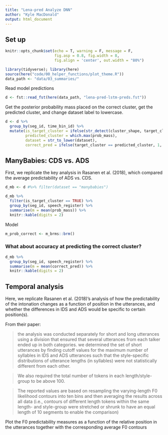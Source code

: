 ```yaml
---
title: "Lena-pred Analyze DNN"
author: "Kyle MacDonald"
output: html_document
---
```


## Set up

```r
knitr::opts_chunk$set(echo = T, warning = F, message = F,
                      fig.asp = 0.8, fig.width = 8,
                      fig.align = 'center', out.width = "80%")
```

```r
library(tidyverse); library(here)
source(here("code/00_helper_functions/plot_theme.R"))
data_path <- "data/03_summaries/"
```

Read model predictions 

```r
d <- fst::read_fst(here(data_path, "lena-pred-lstm-preds.fst"))
```

Get the posterior probability mass placed on the correct cluster, get the predicted cluster, and change dataset label to lowercase.

```r
d <- d %>% 
  group_by(seg_id, time_bin_id) %>% 
  mutate(is_target_cluster = ifelse(str_detect(cluster_shape, target_cluster), TRUE, FALSE),
         predicted_cluster = which.max(prob_mass),
         dataset = str_to_lower(dataset),
         correct_pred = ifelse(target_cluster == predicted_cluster, 1, 0))
```

## ManyBabies: CDS vs. ADS 

First, we replicate the key analysis in Rasanen et al. (2018), which compared the average predictability of ADS vs. CDS.

```r
d_mb <- d #%>% filter(dataset == "manybabies")

d_mb %>% 
  filter(is_target_cluster == TRUE) %>% 
  group_by(seg_id, speech_register) %>% 
  summarise(m = mean(prob_mass)) %>% 
  knitr::kable(digits = 2)
```

Model

```r
m_prob_correct <- m_brms::brm()
```


### What about accuracy at predicting the correct cluster?

```r
d_mb %>% 
  group_by(seg_id, speech_register) %>% 
  summarise(m = mean(correct_pred)) %>% 
  knitr::kable(digits = 2)
```

## Temporal analysis

Here, we replicate Rasanen et al. (2018)'s analysis of how the predictability of the intonation changes as a function of position in the utterances, and whether the differences in IDS and ADS would be specific to certain position(s).

From their paper:

> the analysis was conducted separately for short and long utterances using a division that ensured that several utterances from each talker ended up in both categories. we determined the set of short utterances by finding cutoff values for the maximum number of syllables in IDS and ADS utterances such that the style-specific distributions of utterance lengths (in syllables) were not statistically different from each other. 

> We also required the total number of tokens in each length/style-group to be above 100.

> The reported values are based on resampling the varying-length F0 likelihood contours into ten bins and then averaging the results across all data (i.e., contours of different length tokens within the same length- and style-group were stretched or shrunk to have an equal length of 10 segments to enable the comparison)

Plot the F0 predictability measures as a function of the relative position in the utterances together with the corresponding average F0 contours

```r

```

